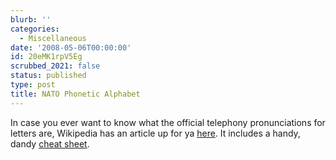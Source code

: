 ```yaml
---
blurb: ''
categories:
  - Miscellaneous
date: '2008-05-06T00:00:00'
id: 20eMK1rpV5Eg
scrubbed_2021: false
status: published
type: post
title: NATO Phonetic Alphabet
---
```


In case you ever want to know what the official telephony
pronunciations for letters are, Wikipedia has an article up for ya
[here](http://en.wikipedia.org/wiki/NATO_phonetic_alphabet). It
includes a handy, dandy
[cheat sheet](http://upload.wikimedia.org/wikipedia/commons/e/e0/FAA_Phonetic_and_Morse_Chart2.svg).
